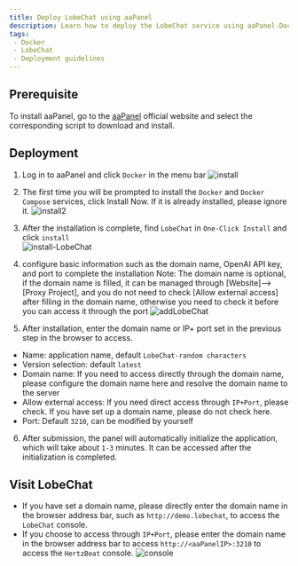 ```yaml
---
title: Deploy LobeChat using aaPanel
description: Learn how to deploy the LobeChat service using aaPanel-Docker, including installing the Docker container environment and using the command to start the service with one click. Detailed instructions on how to configure environment variables and use proxy addresses.
tags:
 - Docker
 - LobeChat
 - Deployment guidelines
---
```

## Prerequisite

To install aaPanel, go to the [aaPanel](https://www.aapanel.com/new/download.html#install) official website and select the corresponding script to download and install.

## Deployment

1. Log in to aaPanel and click `Docker` in the menu bar
![install](https://github.com/user-attachments/assets/f67180c2-47ba-4b04-9f12-d274c7821085)

2. The first time you will be prompted to install the `Docker` and `Docker Compose` services, click Install Now. If it is already installed, please ignore it.
![install2](https://github.com/user-attachments/assets/e269bd27-d323-43ba-811b-c0f5e4137903)

3. After the installation is complete, find `LobeChat` in `One-Click Install` and click `install`  
![install-LobeChat](https://github.com/user-attachments/assets/9f989104-bb8e-4acd-9721-6b1db1017d2b)

4. configure basic information such as the domain name, OpenAI API key, and port to complete the installation
   Note:
   The domain name is optional, if the domain name is filled, it can be managed through [Website]--> [Proxy Project], and you do not need to check [Allow external access] after filling in the domain name, otherwise you need to check it before you can access it through the port
![addLobeChat](https://github.com/user-attachments/assets/f0b2e72d-9eee-46a8-b094-4834b78764df)
5. After installation, enter the domain name or IP+ port set in the previous step in the browser to access.
- Name: application name, default `LobeChat-random characters`
- Version selection: default `latest`
- Domain name: If you need to access directly through the domain name, please configure the domain name here and resolve the domain name to the server
- Allow external access: If you need direct access through `IP+Port`, please check. If you have set up a domain name, please do not check here.
- Port: Default `3210`, can be modified by yourself

6. After submission, the panel will automatically initialize the application, which will take about `1-3` minutes. It can be accessed after the initialization is completed.


## Visit LobeChat
- If you have set a domain name, please directly enter the domain name in the browser address bar, such as `http://demo.lobechat`, to access the `LobeChat` console.
- If you choose to access through `IP+Port`, please enter the domain name in the browser address bar to access `http://<aaPanelIP>:3210` to access the `HertzBeat` console.
![console](https://github.com/user-attachments/assets/a1af5778-f47a-4fdc-baf5-ca2a1e66f48e)


